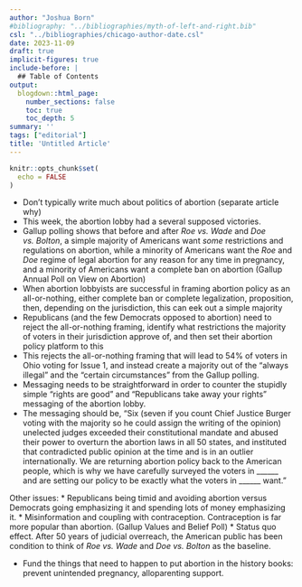 ```yaml
---
author: "Joshua Born"
#bibliography: "../bibliographies/myth-of-left-and-right.bib"
csl: "../bibliographies/chicago-author-date.csl"
date: 2023-11-09
draft: true
implicit-figures: true
include-before: |
  ## Table of Contents
output:
  blogdown::html_page:
    number_sections: false
    toc: true
    toc_depth: 5
summary: ''
tags: ["editorial"]
title: 'Untitled Article'
---
```


```r
knitr::opts_chunk$set(
  echo = FALSE
)
```

* Don't typically write much about politics of abortion (separate article why)
* This week, the abortion lobby had a several supposed victories.
* Gallup polling shows that before and after _Roe vs. Wade_ and _Doe vs. Bolton_, a simple majority of Americans want _some_ restrictions and regulations on abortion, while a minority of Americans want the _Roe_ and _Doe_ regime of legal abortion for any reason for any time in pregnancy, and a minority of Americans want a complete ban on abortion (Gallup Annual Poll on View on Abortion)
* When abortion lobbyists are successful in framing abortion policy as an all-or-nothing, either complete ban or complete legalization, proposition, then, depending on the jurisdiction, this can eek out a simple majority
* Republicans (and the few Democrats opposed to abortion) need to reject the all-or-nothing framing, identify what restrictions the majority of voters in their jurisdiction approve of, and then set their abortion policy platform to this
* This rejects the all-or-nothing framing that will lead to 54% of voters in Ohio voting for Issue 1, and instead create a majority out of the "always illegal" and the "certain circumstances" from the Gallup polling.
* Messaging needs to be straightforward in order to counter the stupidly simple "rights are good" and "Republicans take away your rights" messaging of the abortion lobby.
* The messaging should be, "Six (seven if you count Chief Justice Burger voting with the majority so he could assign the writing of the opinion) unelected judges exceeded their constitutional mandate and abused their power to overturn the abortion laws in all 50 states, and instituted that contradicted public opinion at the time and is in an outlier internationally. We are returning abortion policy back to the American people, which is why we have carefully surveyed the voters in ______ and are setting our policy to be exactly what the voters in ______ want."

Other issues:
* Republicans being timid and avoiding abortion versus Democrats going emphasizing it and spending lots of money emphasizing it.
* Misinformation and coupling with contraception. Contraception is far more popular than abortion. (Gallup Values and Belief Poll)
* Status quo effect. After 50 years of judicial overreach, the American public has been condition to think of _Roe vs. Wade_ and _Doe vs. Bolton_ as the baseline.

* Fund the things that need to happen to put abortion in the history books: prevent unintended pregnancy, alloparenting support.

